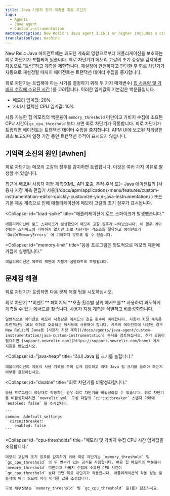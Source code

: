 ```yaml
---
title: Java 사용자 정의 계측용 회로 차단기
tags:
  - Agents
  - Java agent
  - Custom instrumentation
metaDescription: New Relic's Java agent 3.16.1 or higher includes a circuit breaker that "trips" to protect apps from the effects of over-instrumentation.
translationType: machine
---
```


New Relic Java 에이전트에는 과도한 계측의 영향으로부터 애플리케이션을 보호하는 회로 차단기가 포함되어 있습니다. 회로 차단기가 메모리 고갈의 초기 증상을 감지하면 자동으로 "트립"하고 계측을 제한합니다. 재설정이 안전하다고 판단한 후 회로 차단기가 자동으로 재설정될 때까지 에이전트는 트랜잭션 데이터 수집을 중지합니다.

회로 차단기는 트립해야 하는 시기를 결정하기 위해 두 가지 매개변수( [힙 사용량 및 가비지 수집에 소요된 시간](#cpu-thresholds) )를 고려합니다. 이러한 임계값의 기본값은 백분율입니다.

* 메모리 임계값: 20%
* 가비지 컬렉션 CPU 임계값: 10%

사용 가능한 힙 메모리의 백분율이 `memory_threshold` 미만이고 가비지 수집에 소요된 CPU 시간이 `gc_cpu_threshold` 보다 크면 회로 차단기가 작동합니다. 회로 차단기가 트립되면 에이전트는 트랜잭션 데이터 수집을 중지합니다. APM UI에 보고된 처리량은 과소 보고되며 일정 기간 동안 트랜잭션 추적이 표시되지 않습니다.

## 기억력 소진의 원인 [#when]

회로 차단기는 메모리 고갈의 징후를 감지하면 트립됩니다. 이것은 여러 가지 이유로 발생할 수 있습니다.

<CollapserGroup>
  <Collapser
    id="over-instrumented"
    title="귀하의 애플리케이션이 과도하게 계측되었습니다."
  >
    최근에 배포된 사용자 지정 계측(XML, API 호출, 추적 주석 또는 Java 에이전트의 [사용자 지정 계측 편집기 사용](/docs/apm/applications-menu/features/custom-instrumentation-editor-quickly-customize-your-java-instrumentation) ) 또는 기본 제공 계측으로 인해 애플리케이션에 메모리 고갈의 초기 징후가 표시됩니다.
  </Collapser>

  <Collapser
    id="load-spike"
    title="애플리케이션에 로드 스파이크가 발생했습니다."
  >
    애플리케이션에 로드 스파이크가 발생했으며 메모리 고갈 징후가 나타났습니다. 이 경우 에이전트는 스파이크에 기여하지 않지만 회로 차단기는 리소스를 절약하고 에이전트가 `OutOfMemoryErrors` 에 기여하지 않도록 할 수 있습니다.
  </Collapser>

  <Collapser
    id="memory-limit"
    title="응용 프로그램은 의도적으로 메모리 제한에 가깝게 실행됩니다."
  >
    애플리케이션은 메모리 제한에 가깝게 실행되도록 조정됩니다.
  </Collapser>
</CollapserGroup>

## 문제점 해결

회로 차단기가 트립되면 다음 문제 해결 팁을 시도하십시오.

<CollapserGroup>
  <Collapser
    id="disable"
    title="계측을 식별하고 비활성화합니다."
  >
    회로 차단기 **이벤트** 페이지의 **호출 횟수별 상위 메서드를** 사용하여 과도하게 계측될 수 있는 메서드를 찾습니다. 사용자 지정 계측을 식별하고 비활성화합니다.

    일반적으로 에이전트 메모리 사용량은 메서드의 호출 횟수에 비례합니다. 사용자 지정 계측은 트랜잭션당 10회 이하로 호출되는 메서드에 사용해야 합니다. 계측이 에이전트에 내장된 경우 New Relic의 Java용 [사용자 지정 계측](/docs/agents/java-agent/custom-instrumentation/java-custom-instrumentation) 문서를 검토하십시오. 추가 도움이 필요하면 [support.newrelic.com](https://support.newrelic.com/home) 에서 지원을 받으십시오.
  </Collapser>

  <Collapser
    id="java-heap"
    title="최대 Java 힙 크기를 늘립니다."
  >
    애플리케이션의 메모리 사용 기록을 주의 깊게 검토하고 최대 Java 힙 크기를 늘려야 하는지 여부를 결정하십시오.
  </Collapser>

  <Collapser
    id="disable"
    title="회로 차단기를 비활성화합니다."
  >
    응용 프로그램이 예상대로 작동하는 경우 회로 차단기를 비활성화할 수 있습니다. 회로 차단기를 비활성화하려면 `newrelic.yml` 구성 파일의 `circuitbreaker` 스탠자 아래에 `enabled: false` 을 추가합니다.

    ```
    common: &default_settings​
      circuitbreaker:
        enabled: false
    ```
  </Collapser>

  <Collapser
    id="cpu-thresholds"
    title="메모리 및 가비지 수집 CPU 시간 임계값을 조정합니다."
  >
    메모리 고갈의 조기 징후를 감지하기 위해 회로 차단기는 `memory_threshold` 및 `gc_cpu_threshold` 의 두 변수가 있는 공식을 사용합니다. 여유 힙 메모리의 백분율이 `memory_threshold` 미만이고 가비지 수집에 소요된 CPU 시간이 `gc_cpu_threshold` 보다 크면 회로 차단기가 작동합니다. 애플리케이션의 작동 성능 및 동작에 따라 필요에 따라 이러한 값을 조정합니다.

    구성 세부정보는 `memory_threshold` 및 `gc_cpu_threshold` 을(를) 참조하세요.
  </Collapser>
</CollapserGroup>